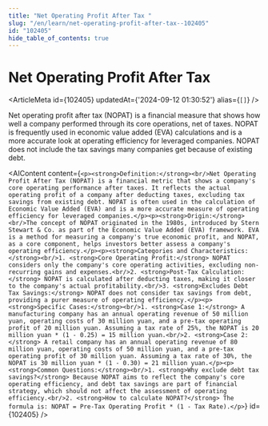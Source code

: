 ```yaml
---
title: "Net Operating Profit After Tax "
slug: "/en/learn/net-operating-profit-after-tax--102405"
id: "102405"
hide_table_of_contents: true
---
```



# Net Operating Profit After Tax 

<ArticleMeta id={102405} updatedAt={'2024-09-12 01:30:52'} alias={`[]`} />
<div className='border-solid border-b border-t-0 my-4 border-[var(--ifm-color-gray-300)]' />

Net operating profit after tax (NOPAT) is a financial measure that shows how well a company performed through its core operations, net of taxes. NOPAT is frequently used in economic value added (EVA) calculations and is a more accurate look at operating efficiency for leveraged companies. NOPAT does not include the tax savings many companies get because of existing debt.

<AIContent content={`<p><strong>Definition:</strong><br/>Net Operating Profit After Tax (NOPAT) is a financial metric that shows a company's core operating performance after taxes. It reflects the actual operating profit of a company after deducting taxes, excluding tax savings from existing debt. NOPAT is often used in the calculation of Economic Value Added (EVA) and is a more accurate measure of operating efficiency for leveraged companies.</p><p><strong>Origin:</strong><br/>The concept of NOPAT originated in the 1980s, introduced by Stern Stewart & Co. as part of the Economic Value Added (EVA) framework. EVA is a method for measuring a company's true economic profit, and NOPAT, as a core component, helps investors better assess a company's operating efficiency.</p><p><strong>Categories and Characteristics:</strong><br/>1. <strong>Core Operating Profit:</strong> NOPAT considers only the company's core operating activities, excluding non-recurring gains and expenses.<br/>2. <strong>Post-Tax Calculation:</strong> NOPAT is calculated after deducting taxes, making it closer to the company's actual profitability.<br/>3. <strong>Excludes Debt Tax Savings:</strong> NOPAT does not consider tax savings from debt, providing a purer measure of operating efficiency.</p><p><strong>Specific Cases:</strong><br/>1. <strong>Case 1:</strong> A manufacturing company has an annual operating revenue of 50 million yuan, operating costs of 30 million yuan, and a pre-tax operating profit of 20 million yuan. Assuming a tax rate of 25%, the NOPAT is 20 million yuan * (1 - 0.25) = 15 million yuan.<br/>2. <strong>Case 2:</strong> A retail company has an annual operating revenue of 80 million yuan, operating costs of 50 million yuan, and a pre-tax operating profit of 30 million yuan. Assuming a tax rate of 30%, the NOPAT is 30 million yuan * (1 - 0.30) = 21 million yuan.</p><p><strong>Common Questions:</strong><br/>1. <strong>Why exclude debt tax savings?</strong> Because NOPAT aims to reflect the company's core operating efficiency, and debt tax savings are part of financial strategy, which should not affect the assessment of operating efficiency.<br/>2. <strong>How to calculate NOPAT?</strong> The formula is: NOPAT = Pre-Tax Operating Profit * (1 - Tax Rate).</p>`} id={102405} />
